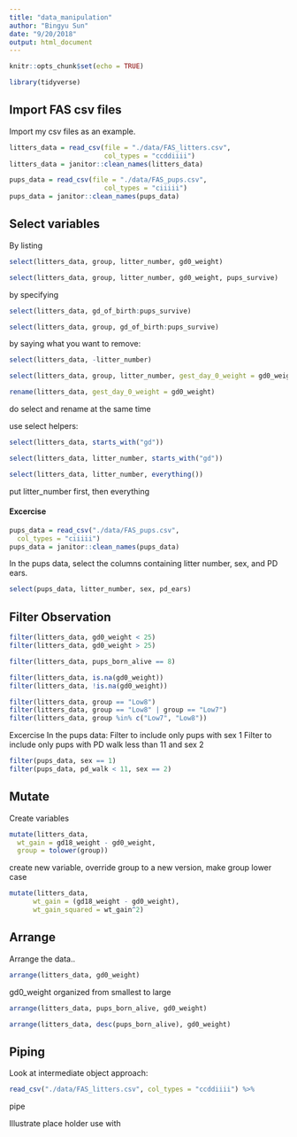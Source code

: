 ```yaml
---
title: "data_manipulation"
author: "Bingyu Sun"
date: "9/20/2018"
output: html_document
---
```


```r
knitr::opts_chunk$set(echo = TRUE)

library(tidyverse)
```

## Import FAS csv files

Import my csv files as an example.

```r
litters_data = read_csv(file = "./data/FAS_litters.csv",
                        col_types = "ccddiiii")
litters_data = janitor::clean_names(litters_data)

pups_data = read_csv(file = "./data/FAS_pups.csv",
                        col_types = "ciiiii")
pups_data = janitor::clean_names(pups_data)
```

## Select variables

By listing

```r
select(litters_data, group, litter_number, gd0_weight)

select(litters_data, group, litter_number, gd0_weight, pups_survive)
```

by specifying 

```r
select(litters_data, gd_of_birth:pups_survive)

select(litters_data, group, gd_of_birth:pups_survive)
```

by saying what you want to remove:

```r
select(litters_data, -litter_number)
```

```r
select(litters_data, group, litter_number, gest_day_0_weight = gd0_weight)

rename(litters_data, gest_day_0_weight = gd0_weight)
```
do select and rename at the same time

use select helpers:
```r
select(litters_data, starts_with("gd"))

select(litters_data, litter_number, starts_with("gd"))

select(litters_data, litter_number, everything())
```
put litter_number first, then everything

#### Excercise 
 
```r
pups_data = read_csv("./data/FAS_pups.csv",
  col_types = "ciiiii")
pups_data = janitor::clean_names(pups_data)
```

In the pups data, select the columns containing litter number, sex, and PD ears.
```r
select(pups_data, litter_number, sex, pd_ears)
```

## Filter Observation

```r
filter(litters_data, gd0_weight < 25)
filter(litters_data, gd0_weight > 25)

filter(litters_data, pups_born_alive == 8)

filter(litters_data, is.na(gd0_weight))
filter(litters_data, !is.na(gd0_weight))

filter(litters_data, group == "Low8")
filter(litters_data, group == "Low8" | group == "Low7")
filter(litters_data, group %in% c("Low7", "Low8"))
```

Excercise
In the pups data:
Filter to include only pups with sex 1
Filter to include only pups with PD walk less than 11 and sex 2
```r
filter(pups_data, sex == 1)
filter(pups_data, pd_walk < 11, sex == 2)
```

## Mutate

Create variables

```r
mutate(litters_data,
  wt_gain = gd18_weight - gd0_weight,
  group = tolower(group))
```
create new variable, override group to a new version, make group lower case

```r
mutate(litters_data,
      wt_gain = (gd18_weight - gd0_weight),
      wt_gain_squared = wt_gain^2)
```

## Arrange

Arrange the data..
```r
arrange(litters_data, gd0_weight)
```
gd0_weight organized from smallest to large

```r
arrange(litters_data, pups_born_alive, gd0_weight)

arrange(litters_data, desc(pups_born_alive), gd0_weight)
```

## Piping

Look at intermediate object approach:

```r
read_csv("./data/FAS_litters.csv", col_types = "ccddiiii") %>%

```
pipe 

Illustrate place holder use with 




